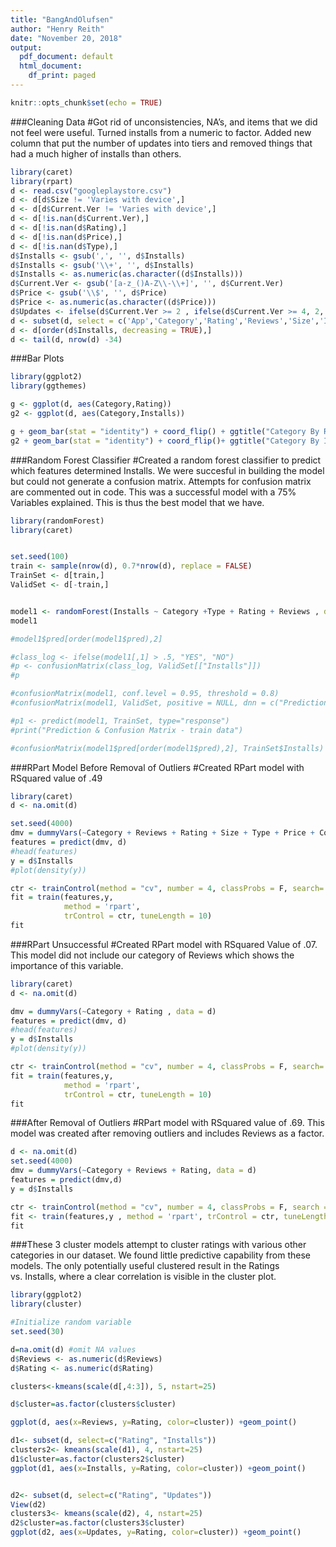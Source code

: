 ```yaml
---
title: "BangAndOlufsen"
author: "Henry Reith"
date: "November 20, 2018"
output:
  pdf_document: default
  html_document:
    df_print: paged
---
```


```r
knitr::opts_chunk$set(echo = TRUE)
```
###Cleaning Data 
#Got rid of unconsistencies, NA's, and items that we did not feel were useful. Turned installs from a numeric to factor. Added new column that put the number of updates into tiers and removed things that had a much higher of installs than others.  
```r

library(caret)
library(rpart)
d <- read.csv("googleplaystore.csv")
d <- d[d$Size != 'Varies with device',]
d <- d[d$Current.Ver != 'Varies with device',]
d <- d[!is.nan(d$Current.Ver),]
d <- d[!is.nan(d$Rating),]
d <- d[!is.nan(d$Price),]
d <- d[!is.nan(d$Type),]
d$Installs <- gsub(',', '', d$Installs)
d$Installs <- gsub('\\+', '', d$Installs)
d$Installs <- as.numeric(as.character((d$Installs)))
d$Current.Ver <- gsub('[a-z_()A-Z\\-\\+]', '', d$Current.Ver)
d$Price <- gsub('\\$', '', d$Price)
d$Price <- as.numeric(as.character((d$Price)))
d$Updates <- ifelse(d$Current.Ver >= 2 , ifelse(d$Current.Ver >= 4, 2, 1), 0)
d <- subset(d, select = c('App','Category','Rating','Reviews','Size','Installs','Type','Price','Content.Rating','Last.Updated','Updates','Android.Ver' ))
d <- d[order(d$Installs, decreasing = TRUE),]
d <- tail(d, nrow(d) -34)

```
###Bar Plots
```r
library(ggplot2)
library(ggthemes)

g <- ggplot(d, aes(Category,Rating))
g2 <- ggplot(d, aes(Category,Installs))

g + geom_bar(stat = "identity") + coord_flip() + ggtitle("Category By Rating")
g2 + geom_bar(stat = "identity") + coord_flip()+ ggtitle("Category By Installs")
```

###Random Forest Classifier 
#Created a random forest classifier to predict which features determined Installs. We were succesful in building the model but could not generate a confusion matrix. Attempts for confusion matrix are commented out in code. This was a successful model with a 75% Variables explained.  This is thus the best model that we have.
```r
library(randomForest)
library(caret)


set.seed(100)
train <- sample(nrow(d), 0.7*nrow(d), replace = FALSE)
TrainSet <- d[train,]
ValidSet <- d[-train,]


model1 <- randomForest(Installs ~ Category +Type + Rating + Reviews , data = TrainSet, nTrees = 300, mtry = 3, importance = TRUE, savePredictions = "final", classProbs = TRUE)
model1

#model1$pred[order(model1$pred),2]

#class_log <- ifelse(model1[,1] > .5, "YES", "NO")
#p <- confusionMatrix(class_log, ValidSet[["Installs"]])
#p

#confusionMatrix(model1, conf.level = 0.95, threshold = 0.8)
#confusionMatrix(model1, ValidSet, positive = NULL, dnn = c("Prediction", "Reference"))

#p1 <- predict(model1, TrainSet, type="response")
#print("Prediction & Confusion Matrix - train data")

#confusionMatrix(model1$pred[order(model1$pred),2], TrainSet$Installs)
```



###RPart Model Before Removal of Outliers
#Created RPart model with RSquared value of .49
```r
library(caret)
d <- na.omit(d)

set.seed(4000)
dmv = dummyVars(~Category + Reviews + Rating + Size + Type + Price + Content.Rating + Last.Updated + Updates + Android.Ver , data = d)
features = predict(dmv, d)
#head(features)
y = d$Installs
#plot(density(y))

ctr <- trainControl(method = "cv", number = 4, classProbs = F, search='random')
fit = train(features,y,
            method = 'rpart',
            trControl = ctr, tuneLength = 10)
fit


```

###RPart Unsuccessful
#Created RPart model with RSquared Value of .07. This model did not include our category of Reviews which shows the importance of this variable. 
```r

library(caret)
d <- na.omit(d)

dmv = dummyVars(~Category + Rating , data = d)
features = predict(dmv, d)
#head(features)
y = d$Installs
#plot(density(y))

ctr <- trainControl(method = "cv", number = 4, classProbs = F, search='random')
fit = train(features,y,
            method = 'rpart',
            trControl = ctr, tuneLength = 10)
fit
```

###After Removal of Outliers
#RPart model with RSquared value of .69. This model was created after removing outliers and includes Reviews as a factor. 
```r
d <- na.omit(d)
set.seed(4000)
dmv = dummyVars(~Category + Reviews + Rating, data = d)
features = predict(dmv,d)
y = d$Installs

ctr <- trainControl(method = "cv", number = 4, classProbs = F, search = "random")
fit <- train(features,y , method = 'rpart', trControl = ctr, tuneLength = 10)
fit

```

###These 3 cluster models attempt to cluster ratings with various other categories in our dataset. We found little predictive capability from these models. The only potentially useful clustered result in the Ratings vs. Installs, where a clear correlation is visible in the cluster plot. 

```r
library(ggplot2)
library(cluster)

#Initialize random variable
set.seed(30)

d=na.omit(d) #omit NA values
d$Reviews <- as.numeric(d$Reviews)
d$Rating <- as.numeric(d$Rating)

clusters<-kmeans(scale(d[,4:3]), 5, nstart=25) 

d$cluster=as.factor(clusters$cluster)

ggplot(d, aes(x=Reviews, y=Rating, color=cluster)) +geom_point()

d1<- subset(d, select=c("Rating", "Installs"))
clusters2<- kmeans(scale(d1), 4, nstart=25)
d1$cluster=as.factor(clusters2$cluster)
ggplot(d1, aes(x=Installs, y=Rating, color=cluster)) +geom_point()


d2<- subset(d, select=c("Rating", "Updates"))
View(d2)
clusters3<- kmeans(scale(d2), 4, nstart=25)
d2$cluster=as.factor(clusters3$cluster)
ggplot(d2, aes(x=Updates, y=Rating, color=cluster)) +geom_point()
```